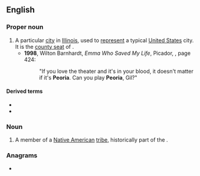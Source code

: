 ==English==
{{wikipedia|Peoria, Illinois|mul=Will it play in Peoria?}}

===Proper noun===
{{en-proper noun}}

# A particular [[city]] in [[Illinois]], used to [[represent]] a typical [[United States]] city. It is the [[county seat]] of {{l|en|Peoria County}}.
#* '''1998''', Wilton Barnhardt, ''Emma Who Saved My Life'', Picador, {{ISBN|0312191189}}, page 424:
#*: "If you love the theater and it's in your blood, it doesn't matter if it's '''Peoria'''. Can you play '''Peoria''', Gil?"

====Derived terms====
* {{l|en|Peoria County}}
* {{l|en|play in Peoria}}

===Noun===
{{en-noun|s|Peoria}}

# A member of a [[Native American]] [[tribe]], historically part of the {{w|Illinois Confederation}}.

{{C|en|Illinois, USA|Tribes}}

===Anagrams===
* {{anagrams|en|apeiro-}}